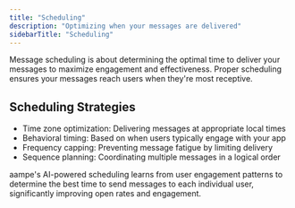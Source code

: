 ```yaml
---
title: "Scheduling"
description: "Optimizing when your messages are delivered"
sidebarTitle: "Scheduling"
---
```


Message scheduling is about determining the optimal time to deliver your messages to maximize engagement and effectiveness. Proper scheduling ensures your messages reach users when they're most receptive.

## Scheduling Strategies

- Time zone optimization: Delivering messages at appropriate local times
- Behavioral timing: Based on when users typically engage with your app
- Frequency capping: Preventing message fatigue by limiting delivery
- Sequence planning: Coordinating multiple messages in a logical order

aampe's AI-powered scheduling learns from user engagement patterns to determine the best time to send messages to each individual user, significantly improving open rates and engagement.
